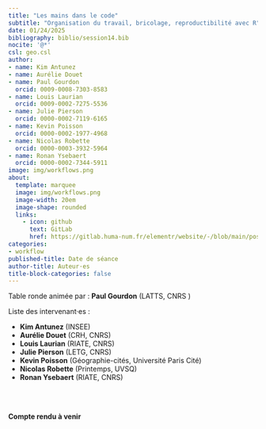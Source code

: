 ```yaml
---
title: "Les mains dans le code"
subtitle: "Organisation du travail, bricolage, reproductibilité avec R"
date: 01/24/2025
bibliography: biblio/session14.bib
nocite: '@*'
csl: geo.csl
author: 
- name: Kim Antunez
- name: Aurélie Douet
- name: Paul Gourdon
  orcid: 0009-0008-7303-8583
- name: Louis Laurian
  orcid: 0009-0002-7275-5536
- name: Julie Pierson
  orcid: 0000-0002-7119-6165
- name: Kevin Poisson
  orcid: 0000-0002-1977-4968
- name: Nicolas Robette
  orcid: 0000-0003-3932-5964
- name: Ronan Ysebaert
  orcid: 0000-0002-7344-5911
image: img/workflows.png
about:
  template: marquee
  image: img/workflows.png
  image-width: 20em
  image-shape: rounded
  links:
    - icon: github
      text: GitLab
      href: https://gitlab.huma-num.fr/elementr/website/-/blob/main/posts/seance14_TR_workflow.qmd
categories: 
- workflow
published-title: Date de séance
author-title: Auteur·es
title-block-categories: false
---
```


Table ronde animée par : **Paul Gourdon** (LATTS, CNRS )

Liste des intervenant·es :

-   **Kim Antunez** (INSEE)
-   **Aurélie Douet** (CRH, CNRS)
-   **Louis Laurian** (RIATE, CNRS)
-   **Julie Pierson** (LETG, CNRS)
-   **Kevin Poisson** (Géographie-cités, Université Paris Cité)
-   **Nicolas Robette** (Printemps, UVSQ)
-   **Ronan Ysebaert** (RIATE, CNRS)

\
\

**Compte rendu à venir**
